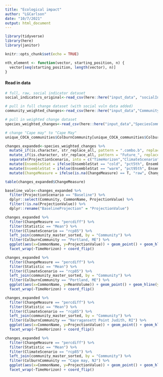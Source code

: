 ```yaml
---
title: "Ecological impact"
author: "LGCarlson"
date: "10/7/2021"
output: html_document
---
```


```r

library(tidyverse)
library(here)
library(janitor)

knitr::opts_chunk$set(echo = TRUE)

nth_element <- function(vector, starting_position, n) { 
  vector[seq(starting_position, length(vector), n)] 
}
```


#### Read in data

```r
# full, raw, social indicator dataset
social_indicators_original<-read_csv(here::here("input_data", "socialIndicatorData_2011-2015_allUSA.csv")) 

# pull in full change dataset (with social vuln data added)
community_weighted_changes<-read_csv(here::here("input_data","CommunityAggregatedWeightedChangesWithSocVulnDat.csv")) 

# pull in weighted change dataset
species_weighted_changes<-read_csv(here::here("input_data","SpeciesCommunityCFDERSWeightedChangesBothRCPs.csv"))  %>%  select(-X1)

# change "Cape may" to "Cape May"
unique_COCA_communities$ColburnCommunity[unique_COCA_communities$ColburnCommunity == "Cape may, NJ"] = "Cape May, NJ"

```


```r
changes_expanded<-species_weighted_changes %>% 
  mutate_if(is.character, str_replace_all, pattern = ".combo.b", replacement = "") %>% 
  mutate_if(is.character, str_replace_all, pattern = "Future_", replacement = "") %>% 
  separate(ProjectionScenario, into = c("TimeHorizon","ClimateScenario","EnsembleStat","ChangeMeasure"),sep = "_", remove = F) %>% 
  mutate(EnsembleStat = ifelse(EnsembleStat == "cold", "pct5th", EnsembleStat)) %>% 
  mutate(EnsembleStat = ifelse(EnsembleStat == "warm", "pct95th", EnsembleStat)) %>% 
  mutate(ChangeMeasure = ifelse(is.na(ChangeMeasure) == T, "raw", ChangeMeasure))

table(changes_expanded$ChangeMeasure)

baseline_vals<-changes_expanded %>% 
  filter(ProjectionScenario == "Baseline") %>%
  dplyr::select(Community, CommonName, ProjectionValue) %>% 
  filter(!is.na(ProjectionValue)) %>% 
  dplyr::rename("BaselineProjection" = "ProjectionValue") 

```


```r
changes_expanded %>% 
  filter(ChangeMeasure == "percdiff") %>% 
  filter(Statistic == "Mean") %>% 
  filter(ClimateScenario == "rcp85") %>% 
  left_join(community_master_sorted, by = "Community") %>% 
  filter(ColburnCommunity == "Portland, ME") %>% 
  ggplot(aes(x=CommonName, y=ProjectionValue)) + geom_point() + geom_hline(yintercept = 0,lty=2) +
  facet_wrap(~TimeHorizon) + coord_flip()
```


```r
changes_expanded %>% 
  filter(ChangeMeasure == "percdiff") %>% 
  filter(Statistic == "Mean") %>% 
  filter(ClimateScenario == "rcp85") %>% 
  left_join(community_master_sorted, by = "Community") %>% 
  filter(ColburnCommunity == "Portland, ME") %>% 
  ggplot(aes(x=CommonName, y=MeanVolume)) + geom_point() + geom_hline(yintercept = 0,lty=2) +
  facet_wrap(~TimeHorizon) + coord_flip()
```


```r
changes_expanded %>% 
  filter(ChangeMeasure == "percdiff") %>% 
  filter(Statistic == "Mean") %>% 
  filter(ClimateScenario == "rcp85") %>% 
  left_join(community_master_sorted, by = "Community") %>% 
  filter(ColburnCommunity == "Narragansett Point Judith, RI") %>% 
  ggplot(aes(x=CommonName, y=ProjectionValue)) + geom_point() + geom_hline(yintercept = 0,lty=2) +
  facet_wrap(~TimeHorizon) + coord_flip()
```



```r
changes_expanded %>% 
  filter(ChangeMeasure == "percdiff") %>% 
  filter(Statistic == "Mean") %>% 
  filter(ClimateScenario == "rcp85") %>% 
  left_join(community_master_sorted, by = "Community") %>% 
  filter(ColburnCommunity == "Cape may, NJ") %>% 
  ggplot(aes(x=CommonName, y=ProjectionValue)) + geom_point() + geom_hline(yintercept = 0,lty=2) +
  facet_wrap(~TimeHorizon) + coord_flip()
```

```r

```



